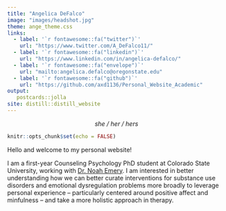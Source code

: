 ```yaml
---
title: "Angelica DeFalco"
image: "images/headshot.jpg"
theme: ange_theme.css
links:
  - label: '`r fontawesome::fa("twitter")`'
    url: "https://www.twitter.com/A_DeFalco11/"
  - label: '`r fontawesome::fa("linkedin")`'
    url: "https://www.linkedin.com/in/angelica-defalco/"
  - label: '`r fontawesome::fa("envelope")`'
    url: "mailto:angelica.defalco@oregonstate.edu"
  - label: '`r fontawesome::fa("github")`'
    url: "https://github.com/axd1136/Personal_Website_Academic"
output:
   postcards::jolla
site: distill::distill_website
---
```

<center> *she / her / hers* </center>
```r
knitr::opts_chunk$set(echo = FALSE)
```
Hello and welcome to my personal website!

I am a first-year Counseling Psychology PhD student at Colorado State University, working with [Dr. Noah Emery](https://psychlabs.colostate.edu/emery/people/). I am interested in better understanding how we can better curate interventions for substance use disorders and emotional dysregulation problems more broadly to leverage personal experience -- particularly centered around positive affect and minfulness -- and take a more holistic approach in therapy.